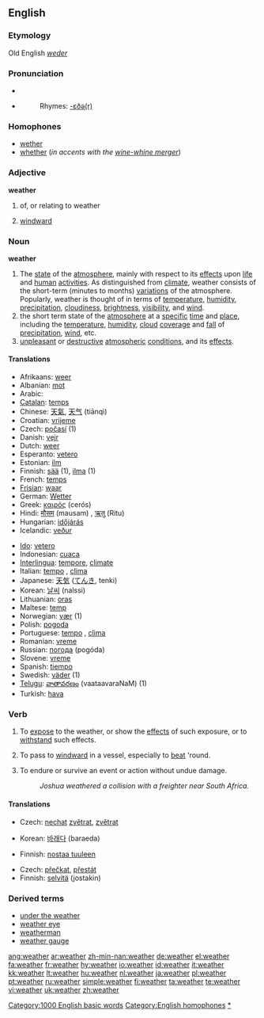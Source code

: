 ==English==

===Etymology===
Old English ''[[weder]]''

===Pronunciation===
*{{IPA|/ˈwɛðɚ/}}
*{{audio|en-us-weather.ogg|Audio (US)}}
*:Rhymes: [[Rhymes:English:-ɛðə(r)|-ɛðə(r)]]

===Homophones===
*[[wether]]
*[[whether]] (''in accents with the [[wine-whine merger]]'')

===Adjective===
'''weather'''

# of, or relating to weather
# {{nautical}} [[windward]]

===Noun===
'''weather'''

# The [[state]] of the [[atmosphere]], mainly with respect to its [[effects]] upon [[life]] and [[human]] [[activities]]. As distinguished from [[climate]], weather consists of the short-term (minutes to months) [[variations]] of the atmosphere. Popularly, weather is thought of in terms of [[temperature]], [[humidity]], [[precipitation]], [[cloudiness]], [[brightness]], [[visibility]], and [[wind]].
# the short term state of the [[atmosphere]] at a [[specific]] [[time]] and [[place]], including the [[temperature]], [[humidity]], [[cloud]] [[cover]]age and [[fall]] of [[precipitation]], [[wind]], etc.
# [[unpleasant]] or [[destructive]] [[atmospheric]] [[condition]]s, and its [[effect]]s.

====Translations====
{{top}}
*Afrikaans: [[weer]]
*Albanian: [[mot]] {{m}}
*Arabic: {{ARchar|[[طقس]]}} {{unicode|(ʈaqs)}} {{m}}
*[[Catalan]]: [[temps]] {{m}}
*Chinese: [[天氣]], [[天气]] (tiānqì)
*Croatian: [[vrijeme]] {{n}}
*Czech: [[počasí]] {{n}} (1)
*Danish: [[vejr]] {{n}}
*Dutch: [[weer]] {{n}}
*Esperanto: [[vetero]]
*Estonian: [[ilm]]
*Finnish: [[sää]] (1), [[ilma]] (1)
*French: [[temps]] {{m}}
*[[Frisian]]: [[waar]] {{n}}
*German: [[Wetter]] {{n}}
*Greek: [[καιρός]] (cerós) {{m}}
*Hindi: [[मौसम]] (mausam) {{m}}, [[ऋतु]] (Ritu) {{m}}
*Hungarian: [[időjárás]]
*Icelandic: [[veður]] {{n}}
{{mid}}
*[[Ido]]: [[vetero]]
*Indonesian: [[cuaca]]
*[[Interlingua]]: [[tempore]], [[climate]]
*Italian: [[tempo]] {{m}}, [[clima]] {{m}}
*Japanese: [[天気]] ([[てんき]], tenki)
*Korean: [[날씨]] (nalssi)
*Lithuanian: [[oras]] {{m}}
*Maltese: [[temp]] {{m}}
*Norwegian: [[vær]] {{n}} (1)
*Polish: [[pogoda]] {{f}}
*Portuguese: [[tempo]] {{m}}, [[clima]] {{m}}
*Romanian: [[vreme]] {{f}}
*Russian: [[погода]] (pogóda) {{f}}
*Slovene: [[vreme]] {{n}}
*Spanish: [[tiempo]] {{m}}
*Swedish: [[väder]] {{n}} (1)
*[[Telugu]]: [[వాతావరణం]] (vaataavaraNaM) (1)
*Turkish: [[hava]]
{{bottom}}

===Verb===
{{en-verb}}

# To [[expose]] to the weather, or show the [[effect]]s of such exposure, or to [[withstand]] such effects.
# {{nautical}} To pass to [[windward]] in a vessel, especially to [[beat]] 'round.
# {{nautical}} To endure or survive an event or action without undue damage.
#: ''Joshua weathered a collision with a freighter near South Africa.''

====Translations====
{{trans-top|to expose to weather}}
*Czech: [[nechat]] [[zvětrat]], [[zvětrat]]
{{trans-mid}}
*Korean: [[바래다]] (baraeda)
{{trans-bottom}}

{{trans-top|to pass to windward}}
*Finnish: [[nostaa tuuleen]]
{{trans-bottom}}

{{trans-top|to endure an event}}
*Czech: [[přečkat]], [[přestát]]
*Finnish: [[selvitä]] (jostakin)
{{trans-bottom}}

===Derived terms===
*[[under the weather]]
*[[weather eye]]
*[[weatherman]]
*[[weather gauge]]

[[Category:1000 English basic words]]
[[Category:English homophones]]
[[Category:Weather|*]]

[[ang:weather]]
[[ar:weather]]
[[zh-min-nan:weather]]
[[de:weather]]
[[el:weather]]
[[fa:weather]]
[[fr:weather]]
[[hy:weather]]
[[io:weather]]
[[id:weather]]
[[it:weather]]
[[kk:weather]]
[[lt:weather]]
[[hu:weather]]
[[nl:weather]]
[[ja:weather]]
[[pl:weather]]
[[pt:weather]]
[[ru:weather]]
[[simple:weather]]
[[fi:weather]]
[[ta:weather]]
[[te:weather]]
[[vi:weather]]
[[uk:weather]]
[[zh:weather]]